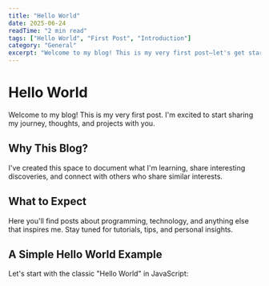 ```yaml
---
title: "Hello World"
date: 2025-06-24
readTime: "2 min read"
tags: ["Hello World", "First Post", "Introduction"]
category: "General"
excerpt: "Welcome to my blog! This is my very first post—let's get started."
---
```


# Hello World

Welcome to my blog! This is my very first post. I'm excited to start sharing my journey, thoughts, and projects with you.

## Why This Blog?

I've created this space to document what I'm learning, share interesting discoveries, and connect with others who share similar interests.

## What to Expect

Here you'll find posts about programming, technology, and anything else that inspires me. Stay tuned for tutorials, tips, and personal insights.

## A Simple Hello World Example

Let's start with the classic "Hello World" in JavaScript:

